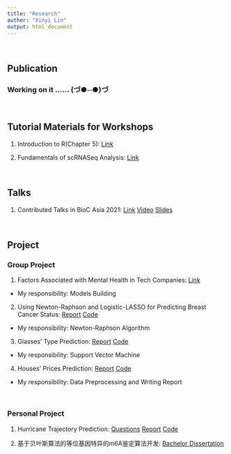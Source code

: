 ```yaml
---
title: "Research"
author: "Xinyi Lin"
output: html_document
---
```


<br>

## Publication

### Working on it ...... (づ●─●)づ

<br>

## Tutorial Materials for Workshops

1. Introduction to R(Chapter 5): [Link](https://holab-hku.github.io/R-workshop/)

2. Fundamentals of scRNASeq Analysis: [Link](https://holab-hku.github.io//Fundamental-scRNA/)

 <br>
 
## Talks

1. Contributed Talks in BioC Asia 2021: [Link](https://biocasia2021.bioconductor.org/contributions/) [Video](https://www.youtube.com/watch?v=_Fh3sp59ui0) [Slides](https://f1000research.com/slides/10-1119)

 <br>

## Project

### Group Project

1. Factors Associated with Mental Health in Tech Companies: [Link](https://runanon.github.io/final.github.io/) 

 * My responsibility: Models Building

2. Using Newton-Raphson and Logistic-LASSO for Predicting Breast Cancer Status: [Report](./Optimization_project.pdf)
[Code](https://github.com/thecbp/P8160_optimization_project)

 * My responsibility: Newton-Raphson Algorithm

3. Glasses' Type Prediction: [Report](./Glass_type_prediction.pdf)
[Code](https://github.com/runanon/p8106_final)

 * My responsibility: Support Vector Machine

4. Houses' Prices Prediction: [Report](./House_price_prediction.pdf)
[Code](https://github.com/runanon/P8106_MIDTERM_PROJECT)

 * My responsibility: Data Preprocessing and Writing Report
 
 <br>

### Personal Project

1. Hurricane Trajectory Prediction: [Questions](./hurricane_questions.pdf)
[Report](./hurricane_report.pdf)
[Code](https://github.com/linxy29/P8160_final_project)

2. 基于贝叶斯算法的等位基因特异的m6A鉴定算法开发: [Bachelor Dissertation](毕业论文.pdf)


